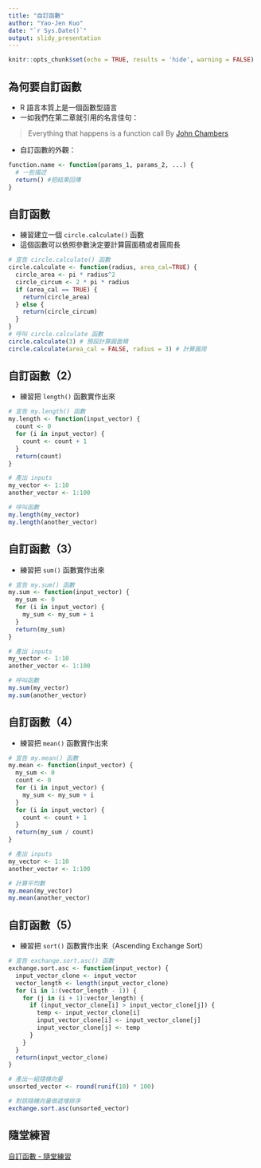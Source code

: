 ```yaml
---
title: "自訂函數"
author: "Yao-Jen Kuo"
date: "`r Sys.Date()`"
output: slidy_presentation
---
```


```r
knitr::opts_chunk$set(echo = TRUE, results = 'hide', warning = FALSE)
```

## 為何要自訂函數

- R 語言本質上是一個函數型語言
- 一如我們在第二章就引用的名言佳句：
    
> Everything that happens is a function call
> By [John Chambers](https://en.wikipedia.org/wiki/John_Chambers_(statistician))

- 自訂函數的外觀：

```r
function.name <- function(params_1, params_2, ...) {
  # 一些描述
  return() #把結果回傳
}
```

## 自訂函數

- 練習建立一個 `circle.calculate()` 函數
- 這個函數可以依照參數決定要計算圓面積或者圓周長

```r
# 宣告 circle.calculate() 函數
circle.calculate <- function(radius, area_cal=TRUE) {
  circle_area <- pi * radius^2
  circle_circum <- 2 * pi * radius
  if (area_cal == TRUE) {
    return(circle_area)
  } else {
    return(circle_circum)
  }
}
# 呼叫 circle.calculate 函數
circle.calculate(3) # 預設計算圓面積
circle.calculate(area_cal = FALSE, radius = 3) # 計算圓周
```

## 自訂函數（2）

- 練習把 `length()` 函數實作出來

```r
# 宣告 my.length() 函數
my.length <- function(input_vector) {
  count <- 0
  for (i in input_vector) {
    count <- count + 1
  }
  return(count)
}

# 產出 inputs
my_vector <- 1:10
another_vector <- 1:100

# 呼叫函數
my.length(my_vector)
my.length(another_vector)
```

## 自訂函數（3）

- 練習把 `sum()` 函數實作出來

```r
# 宣告 my.sum() 函數
my.sum <- function(input_vector) {
  my_sum <- 0
  for (i in input_vector) {
    my_sum <- my_sum + i
  }
  return(my_sum)
}

# 產出 inputs
my_vector <- 1:10
another_vector <- 1:100

# 呼叫函數
my.sum(my_vector)
my.sum(another_vector)
```

## 自訂函數（4）

- 練習把 `mean()` 函數實作出來

```r
# 宣告 my.mean() 函數
my.mean <- function(input_vector) {
  my_sum <- 0
  count <- 0
  for (i in input_vector) {
    my_sum <- my_sum + i
  }
  for (i in input_vector) {
    count <- count + 1
  }
  return(my_sum / count)
}

# 產出 inputs
my_vector <- 1:10
another_vector <- 1:100

# 計算平均數
my.mean(my_vector)
my.mean(another_vector)
```

## 自訂函數（5）

- 練習把 `sort()` 函數實作出來（Ascending Exchange Sort）

```r
# 宣告 exchange.sort.asc() 函數
exchange.sort.asc <- function(input_vector) {
  input_vector_clone <- input_vector
  vector_length <- length(input_vector_clone)
  for (i in 1:(vector_length - 1)) {
    for (j in (i + 1):vector_length) {
      if (input_vector_clone[i] > input_vector_clone[j]) {
        temp <- input_vector_clone[i]
        input_vector_clone[i] <- input_vector_clone[j]
        input_vector_clone[j] <- temp
      }
    }
  }
  return(input_vector_clone)
}

# 產出一組隨機向量
unsorted_vector <- round(runif(10) * 100)

# 對該隨機向量做遞增排序
exchange.sort.asc(unsorted_vector)
```

## 隨堂練習

[自訂函數 - 隨堂練習](https://yaojenkuo.github.io/r_rookies/ch5_exercise)